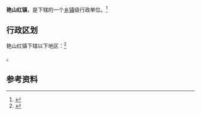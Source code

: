 {{中国乡级行政区|52/01/13/100/000}}

'''艳山红镇'''，是{{PRC admin/fullname|52/01/13/100/000|3}}下辖的一个[[乡镇|乡镇]]级行政单位。<ref>{{PRC admin/ref sgc|{{PRC admin/parent|52/01/13/100/000}}}}</ref>

== 行政区划 ==

艳山红镇下辖以下地区：<ref>{{PRC admin/ref sgc|52/01/13/100/000}}</ref>

{{PRC admin/children|52/01/13/100/000}}。

== 参考资料 ==

{{reflist}}

{{行政区划小作品}}
{{PRC admin/navcat|52/01/13/100/000}}